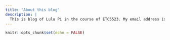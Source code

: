 ```yaml
---
title: "About this blog"
description: |
  This is blog of Lulu Pi in the course of ETC5523. My email address is lpi2@student.monash.edu.
---
```


```r
knitr::opts_chunk$set(echo = FALSE)
```
